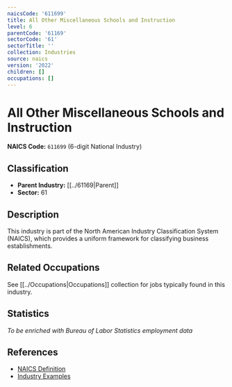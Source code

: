 ```yaml
---
naicsCode: '611699'
title: All Other Miscellaneous Schools and Instruction
level: 6
parentCode: '61169'
sectorCode: '61'
sectorTitle: ''
collection: Industries
source: naics
version: '2022'
children: []
occupations: []
---
```

# All Other Miscellaneous Schools and Instruction

**NAICS Code:** `611699` (6-digit National Industry)

## Classification

- **Parent Industry:** [[../61169|Parent]]
- **Sector:** 61

## Description

This industry is part of the North American Industry Classification System (NAICS), which provides a uniform framework for classifying business establishments.

## Related Occupations

See [[../Occupations|Occupations]] collection for jobs typically found in this industry.

## Statistics

*To be enriched with Bureau of Labor Statistics employment data*

## References

- [NAICS Definition](https://www.census.gov/naics/)
- [Industry Examples](https://www.census.gov/naics/2022NAICS/)
